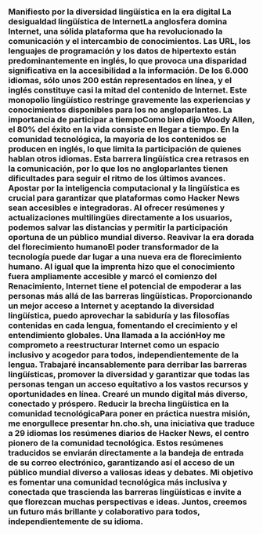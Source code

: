 
<Steps>

### Manifiesto por la diversidad lingüística en la era digital La desigualdad lingüística de InternetLa anglosfera domina Internet, una sólida plataforma que ha revolucionado la comunicación y el intercambio de conocimientos. Las URL, los lenguajes de programación y los datos de hipertexto están predominantemente en inglés, lo que provoca una disparidad significativa en la accesibilidad a la información. De los 6.000 idiomas, sólo unos 200 están representados en línea, y el inglés constituye casi la mitad del contenido de Internet. Este monopolio lingüístico restringe gravemente las experiencias y conocimientos disponibles para los no angloparlantes. La importancia de participar a tiempoComo bien dijo Woody Allen, el 80% del éxito en la vida consiste en llegar a tiempo. En la comunidad tecnológica, la mayoría de los contenidos se producen en inglés, lo que limita la participación de quienes hablan otros idiomas. Esta barrera lingüística crea retrasos en la comunicación, por lo que los no angloparlantes tienen dificultades para seguir el ritmo de los últimos avances. Apostar por la inteligencia computacional y la lingüística es crucial para garantizar que plataformas como Hacker News sean accesibles e integradoras. Al ofrecer resúmenes y actualizaciones multilingües directamente a los usuarios, podemos salvar las distancias y permitir la participación oportuna de un público mundial diverso. Reavivar la era dorada del florecimiento humanoEl poder transformador de la tecnología puede dar lugar a una nueva era de florecimiento humano. Al igual que la imprenta hizo que el conocimiento fuera ampliamente accesible y marcó el comienzo del Renacimiento, Internet tiene el potencial de empoderar a las personas más allá de las barreras lingüísticas. Proporcionando un mejor acceso a Internet y aceptando la diversidad lingüística, puedo aprovechar la sabiduría y las filosofías contenidas en cada lengua, fomentando el crecimiento y el entendimiento globales. Una llamada a la acciónHoy me comprometo a reestructurar Internet como un espacio inclusivo y acogedor para todos, independientemente de la lengua. Trabajaré incansablemente para derribar las barreras lingüísticas, promover la diversidad y garantizar que todas las personas tengan un acceso equitativo a los vastos recursos y oportunidades en línea. Crearé un mundo digital más diverso, conectado y próspero. Reducir la brecha lingüística en la comunidad tecnológicaPara poner en práctica nuestra misión, me enorgullece presentar hn.cho.sh, una iniciativa que traduce a 29 idiomas los resúmenes diarios de Hacker News, el centro pionero de la comunidad tecnológica. Estos resúmenes traducidos se enviarán directamente a la bandeja de entrada de su correo electrónico, garantizando así el acceso de un público mundial diverso a valiosas ideas y debates. Mi objetivo es fomentar una comunidad tecnológica más inclusiva y conectada que trascienda las barreras lingüísticas e invite a que florezcan muchas perspectivas e ideas. Juntos, creemos un futuro más brillante y colaborativo para todos, independientemente de su idioma.</Steps>
